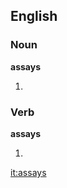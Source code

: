 ==English==

===Noun===
'''assays'''

# {{plural of|[[assay]]}}

===Verb===
'''assays'''

# {{third person singular of|[[assay]]}}

[[it:assays]]